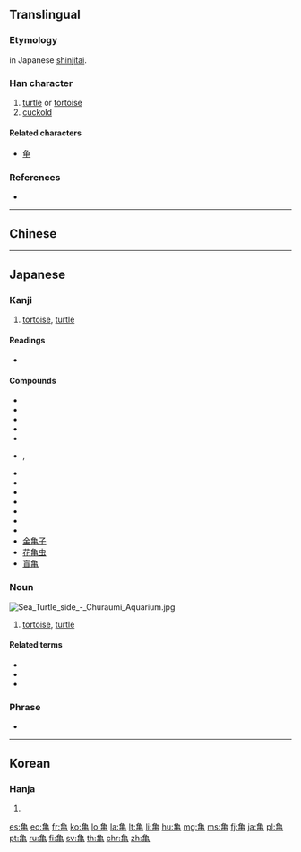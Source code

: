 {{also|龜}}<!-- may be replaced by zh-forms -->
==Translingual==
{{Han simplified forms|龜|亀|龟}}

===Etymology===
{{Han simp|龜}} in Japanese [[shinjitai]].

===Han character===
{{Han char|rn=5|rad=乙|as=10|sn=11|var=2|four=27716|canj=NWLU|ids=⿱⺈⿻昌乚,⿱⺈⿻日电}}

# [[turtle]] or [[tortoise]]
# [[cuckold]]

====Related characters====
* [[龟]]

===References===
* {{Han ref|kx=0142.281|dkj=00210|hdz=80010.190|uh=4E80|ud=20096}}

----

==Chinese==
{{zh-see|龜|v}}

----

==Japanese==

===Kanji===
{{ja-kanji|grade=c|rs=乙10|style=s|kyu=龜}}

# [[tortoise]], [[turtle]]

====Readings====
* {{ja-readings
|goon=[[き]] (ki), [[く]] (ku) {{qualifier|non-[[w:Jōyō kanji|Jōyō]] reading}}, [[こん]] (kon) {{qualifier|non-[[w:Jōyō kanji|Jōyō]] reading}}
|kanon=[[き]] (ki), [[きゅう]] (kyū), from [[きう]] (kiu) {{qualifier|non-[[w:Jōyō kanji|Jōyō]] reading}}, [[きん]] (kin) {{qualifier|non-[[w:Jōyō kanji|Jōyō]] reading}}
|kun=[[かめ]] (kame)
|nanori=[[ひさ]] (hisa), [[ひさし]] (hisashi)}}

====Compounds====
* {{ja-r|青海亀|あおうみがめ}}
* {{ja-r|赤海亀|あかうみがめ}}
* {{ja-r|石亀|いしがめ}}
* {{ja-r|海亀|うみがめ}}
* {{ja-r|阿亀|おかめ}}
* {{ja-r|亀卜|かめうら}}, {{ja-r|亀卜|きぼく}}
* {{ja-r|亀鑑|きかん}}
* {{ja-r|亀甲|きっこう}}
* {{ja-r|亀甲模様|きっこうもよう}}
* {{ja-r|亀頭|きとう}}
* {{ja-r|亀裂|きれつ}}
* {{ja-r|銭亀|ぜにがめ}}
* {{ja-r|出歯亀|でばかめ}}
* [[金亀子]]
* [[花亀虫]]
* [[盲亀]]

{{ja-kanjitab|かめ|yomi=k}}

===Noun===
[[File:Sea Turtle side - Churaumi Aquarium.jpg|thumb]]
{{ja-noun|かめ|kyu=龜}}

# [[tortoise]], [[turtle]]

====Related terms====
* {{l|ja|亀の甲}}
* {{l|ja|亀の子}}
* {{l|ja|亀の手}}

===Phrase===
* {{ja-r|盲亀浮木に値う|もうき ふぼく に あう}}

----

==Korean==

===Hanja===
{{ko-hanja|hangeul=[[귀]], [[균]]|rv=gwi, gyun|mr=kwi, kyun}}

# {{defn|lang=ko|sort=龜00}}

[[Category:CJKV radicals| ]]

[[es:亀]]
[[eo:亀]]
[[fr:亀]]
[[ko:亀]]
[[lo:亀]]
[[la:亀]]
[[lt:亀]]
[[li:亀]]
[[hu:亀]]
[[mg:亀]]
[[ms:亀]]
[[fj:亀]]
[[ja:亀]]
[[pl:亀]]
[[pt:亀]]
[[ru:亀]]
[[fi:亀]]
[[sv:亀]]
[[th:亀]]
[[chr:亀]]
[[zh:亀]]